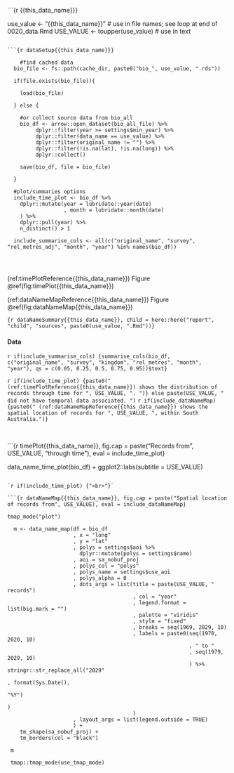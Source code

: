 ```{r {{this_data_name}}}

  use_value <- "{{this_data_name}}" # use in file names; see loop at end of 0020_data.Rmd
  USE_VALUE <- toupper(use_value) # use in text

```

```{r dataSetup{{this_data_name}}}

    #find cached data
  bio_file <- fs::path(cache_dir, paste0("bio_", use_value, ".rds"))

  if(file.exists(bio_file)){
    
    load(bio_file)
    
  } else {
  
    #or collect source data from bio_all 
    bio_df <- arrow::open_dataset(bio_all_file) %>%
         dplyr::filter(year >= settings$min_year) %>%
         dplyr::filter(data_name == use_value) %>%
         dplyr::filter(original_name != "") %>% 
         dplyr::filter(!is.na(lat), !is.na(long)) %>% 
         dplyr::collect()
    
    save(bio_df, file = bio_file)
  
  }
      
  #plot/summaries options
  include_time_plot <- bio_df %>%
    dplyr::mutate(year = lubridate::year(date)
                  , month = lubridate::month(date)
    ) %>%
    dplyr::pull(year) %>%
    n_distinct() > 1
  
  include_summarise_cols <- all(c("original_name", "survey", "rel_metres_adj", "month", "year") %in% names(bio_df))
    

 
```

(ref:timePlotReference{{this_data_name}}) Figure \@ref(fig:timePlot{{this_data_name}})

(ref:dataNameMapReference{{this_data_name}}) Figure \@ref(fig:dataNameMap{{this_data_name}})

```{r dataNameSummary{{this_data_name}}, child = here::here("report", "child", "sources", paste0(use_value, ".Rmd"))}
```

#### Data


`r if(include_summarise_cols) {summarise_cols(bio_df, c("original_name", "survey", "kingdom", "rel_metres", "month", "year"), qs = c(0.05, 0.25, 0.5, 0.75, 0.95))$text}`

`r if(include_time_plot) {paste0("(ref:timePlotReference{{this_data_name}}) shows the distribution of records through time for ", USE_VALUE, ". ")} else paste(USE_VALUE, " did not have temporal data associated. ")`
`r if(include_dataNameMap) {paste0(" (ref:dataNameMapReference{{this_data_name}}) shows the spatial location of records for ", USE_VALUE, ", within South Australia.")}`

<br>

```{r timePlot{{this_data_name}}, fig.cap = paste("Records from", USE_VALUE, "through time"), eval = include_time_plot}

  data_name_time_plot(bio_df) +
    ggplot2::labs(subtitle = USE_VALUE)

```

`r if(include_time_plot) {"<br>"}`

```{r dataNameMap{{this_data_name}}, fig.cap = paste("Spatial location of records from", USE_VALUE), eval = include_dataNameMap}

tmap_mode("plot")

  m <- data_name_map(df = bio_df 
                     , x = "long"
                     , y = "lat"
                     , polys = settings$aoi %>%
                       dplyr::mutate(polys = settings$name)
                     , aoi = sa_nobuf_proj
                     , polys_col = "polys"
                     , polys_name = settings$use_aoi
                     , polys_alpha = 0
                     , dots_args = list(title = paste(USE_VALUE, " records")
                                        , col = "year"
                                        , legend.format = list(big.mark = "")
                                        , palette = "viridis"
                                        , style = "fixed"
                                        , breaks = seq(1969, 2029, 10)
                                        , labels = paste0(seq(1970, 2020, 10)
                                                          , " to "
                                                          , seq(1979, 2029, 10)
                                                          ) %>% stringr::str_replace_all("2029"
                                                                                         , format(Sys.Date(),
                                                                                                  "%Y")
                                                                                         )
                                        )
                     , layout_args = list(legend.outside = TRUE)
                     ) +
    tm_shape(sa_nobuf_proj) +
    tm_borders(col = "black")

 m
 
 tmap::tmap_mode(use_tmap_mode)
 
```

<br>
